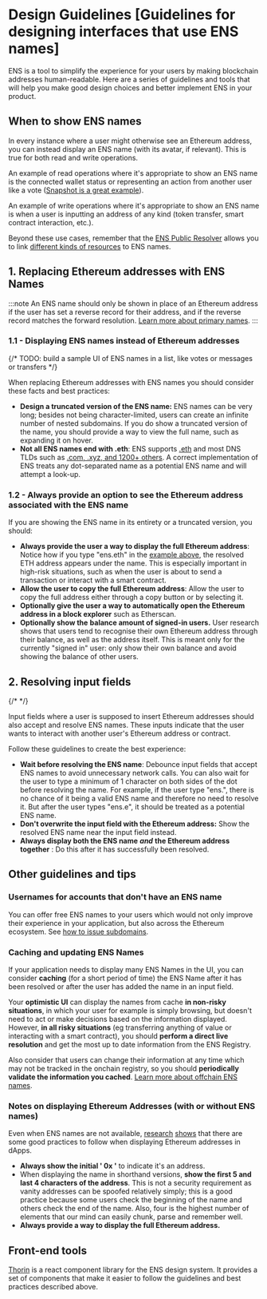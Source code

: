 
# Design Guidelines [Guidelines for designing interfaces that use ENS names]

ENS is a tool to simplify the experience for your users by making blockchain addresses human-readable.
Here are a series of guidelines and tools that will help you make good design choices and better implement ENS in your product.

## When to show ENS names

In every instance where a user might otherwise see an Ethereum address, you can instead display an ENS name (with its avatar, if relevant).
This is true for both read and write operations.

An example of read operations where it's appropriate to show an ENS name is the connected wallet status or representing an action from another user like a vote ([Snapshot is a great example](https://snapshot.box/)).

<Card className="flex justify-center">
  <EnsProfile name="nick.eth" />
</Card>

An example of write operations where it's appropriate to show an ENS name is when a user is inputting an address of any kind (token transfer, smart contract interaction, etc.).

<Card>
  <SendTransactionDemo />
</Card>

<div id="send_transaction" />

Beyond these use cases, remember that the [ENS Public Resolver](/resolvers/public) allows you to link [different kinds of resources](/web/records) to ENS names.

## 1. Replacing Ethereum addresses with ENS Names

:::note
An ENS name should only be shown in place of an Ethereum address if the user has set a reverse record for their address, and if the reverse record matches the forward resolution. [Learn more about primary names](/web/reverse).
:::

### 1.1 - Displaying ENS names instead of Ethereum addresses

{/* TODO: build a sample UI of ENS names in a list, like votes or messages or transfers */}

When replacing Ethereum addresses with ENS names you should consider these facts and best practices:

- **Design a truncated version of the ENS name:** ENS names can be very long; besides not being character-limited, users can create an infinite number of nested subdomains.
  If you do show a truncated version of the name, you should provide a way to view the full name, such as expanding it on hover.
- **Not all ENS names end with .eth**: ENS supports [.eth](/registry/eth) and most DNS TLDs such as [.com, .xyz, and 1200+ others](/dns/tlds).
  A correct implementation of ENS treats any dot-separated name as a potential ENS name and will attempt a look-up.

### 1.2 - Always provide an option to see the Ethereum address associated with the ENS name

If you are showing the ENS name in its entirety or a truncated version, you should:

- **Always provide the user a way to display the full Ethereum address**: Notice how if you type "ens.eth" in the [example above](#send_transaction), the resolved ETH address appears under the name.
  This is especially important in high-risk situations, such as when the user is about to send a transaction or interact with a smart contract.
- **Allow the user to copy the full Ethereum address**: Allow the user to copy the full address either through a copy button or by selecting it.
- **Optionally give the user a way to automatically open the Ethereum address in a block explorer** such as Etherscan.
- **Optionally show the** **balance amount of signed-in users.** User research shows that users tend to recognise their own Ethereum address through their balance, as well as the address itself.
  This is meant only for the currently "signed in" user: only show their own balance and avoid showing the balance of other users.

## 2. Resolving input fields

{/* <LiveDemo id="send_transaction" /> */}

Input fields where a user is supposed to insert Ethereum addresses should also accept and resolve ENS names. These inputs indicate that the user wants to interact with another user's Ethereum address or contract.

Follow these guidelines to create the best experience:

- **Wait before resolving the ENS name**: Debounce input fields that accept ENS names to avoid unnecessary network calls. You can also wait for the user to type a minimum of 1 character on both sides of the dot before resolving the name. For example, if the user type "ens.", there is no chance of it being a valid ENS name and therefore no need to resolve it. But after the user types "ens.e", it should be treated as a potential ENS name.
- **Don't overwrite the input field with the Ethereum address:** Show the resolved ENS name near the input field instead.
- **Always display both the ENS name** _**and**_ **the Ethereum address together** : Do this after it has successfully been resolved.

## Other guidelines and tips

### Usernames for accounts that don't have an ENS name

You can offer free ENS names to your users which would not only improve their experience in your application, but also across the Ethereum ecosystem.
See [how to issue subdomains](/web/subdomains).

### Caching and updating ENS Names

If your application needs to display many ENS Names in the UI, you can consider **caching** (for a short period of time) the ENS Name after it has been resolved or after the user has added the name in an input field.

Your **optimistic UI** can display the names from cache **in non-risky situations**, in which your user for example is simply browsing, but doesn't need to act or make decisions based on the information displayed.
However, **in all risky situations** \(eg transferring anything of value or interacting with a smart contract\), you should **perform a direct live resolution** and get the most up to date information from the ENS Registry.

Also consider that users can change their information at any time which may not be tracked in the onchain registry, so you should **periodically validate the information you cached**. [Learn more about offchain ENS names](/learn/ccip-read).

### Notes on displaying Ethereum Addresses (with or without ENS names)

Even when ENS names are not available, [research](https://medium.com/@lyricalpolymath/web3designdecisionframework-e84075816515) [shows](https://medium.com/@lyricalpolymath/web3-design-principles-f21db2f240c1) that there are some good practices to follow when displaying Ethereum addresses in dApps.

- **Always show the initial ' 0x '** to indicate it's an address.
- When displaying the name in shorthand versions, **show the first 5 and last 4 characters of the address**.
  This is not a security requirement as vanity addresses can be spoofed relatively simply; this is a good practice because some users check the beginning of the name and others check the end of the name.
  Also, four is the highest number of elements that our mind can easily chunk, parse and remember well.
- **Always provide a way to display the full Ethereum address.**

## Front-end tools

[Thorin](https://thorin.ens.domains/) is a react component library for the ENS design system.
It provides a set of components that make it easier to follow the guidelines and best practices described above.

